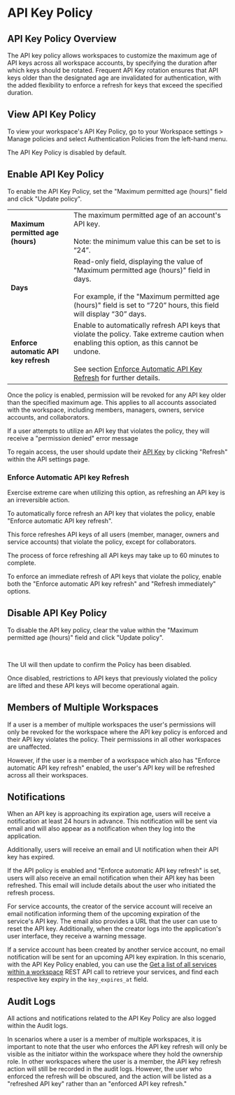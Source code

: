 
# API Key Policy

## API Key Policy Overview

The API key policy allows workspaces to customize the maximum age of API keys across all workspace accounts, by specifying the duration after which keys should be rotated. Frequent API Key rotation ensures that API keys older than the designated age are invalidated for authentication, with the added flexibility to enforce a refresh for keys that exceed the specified duration.

## View API Key Policy

To view your workspace's API Key Policy, go to your Workspace settings > Manage policies and select Authentication Policies from the left-hand menu.

<Note variant="note">
  The API Key Policy is disabled by default.
</Note>

<BlockImage src={img_api_key_policies} alt="API Key Policy"></BlockImage>

## Enable API Key Policy

To enable the API Key Policy, set the "Maximum permitted age (hours)" field and click "Update policy".

<BlockImage src={img_api_key_policies_2} alt="Enable API Key Policy"></BlockImage>

|||
|:---|:---|
|**Maximum permitted age (hours)**|The maximum permitted age of an account's API key.<br /><br />Note: the minimum value this can be set to is “24”.|
|**Days**|Read-only field, displaying the value of "Maximum permitted age (hours)" field in days.<br /><br />For example, if the "Maximum permitted age (hours)" field is set to “720” hours, this field will display “30” days.|
|**Enforce automatic API key refresh**|Enable to automatically refresh API keys that violate the policy. Take extreme caution when enabling this option, as this cannot be undone.<br /><br />See section [ Enforce Automatic API Key Refresh](/getting-started/api-key-policy#enforce-automatic-api-key-refresh) for further details.|

Once the policy is enabled, permission will be revoked for any API key older than the specified maximum age. This applies to all accounts associated with the workspace, including members, managers, owners, service accounts, and collaborators.

If a user attempts to utilize an API key that violates the policy, they will receive a "permission denied" error message

To regain access, the user should update their [API Key](/getting-started/api-key) by clicking "Refresh" within the API settings page. 

<BlockImage src={img_api_key_refreshv2} alt="Refresh API Key"></BlockImage>

### Enforce Automatic API key Refresh

<Note variant="warning" headline="API key refresh">
  Exercise extreme care when utilizing this option, as refreshing an API key is an irreversible action.
</Note>

To automatically force refresh an API key that violates the policy, enable "Enforce automatic API key refresh".

<Note variant="note">
  This force refreshes API keys of all users (member, manager, owners and service accounts) that violate the policy, except for collaborators.
</Note>

<BlockImage src={img_automatically_refresh} alt="Enable API Key Policy with enforced automatic API key refreshing"></BlockImage>

<Note variant="note">
  The process of force refreshing all API keys may take up to 60 minutes to complete.
</Note>

To enforce an immediate refresh of API keys that violate the policy, enable both the "Enforce automatic API key refresh" and "Refresh immediately" options. 

<BlockImage src={img_refresh_immediately} alt="Enable immediate for refresh of API keys"></BlockImage>

## Disable API Key Policy

To disable the API key policy, clear the value within the "Maximum permitted age (hours)" field and click "Update policy".

<BlockImage src={img_disable_api_key_policy} alt="Disable API Key Policy"></BlockImage>

<br />

The UI will then update to confirm the Policy has been disabled. 

<BlockImage src={img_confirmed_disabled} alt="Disabled Confirmation"></BlockImage>

Once disabled, restrictions to API keys that previously violated the policy are lifted and these API keys will become operational again. 

## Members of Multiple Workspaces

If a user is a member of multiple workspaces the user's permissions will only be revoked for the workspace where the API key policy is enforced and their API key violates the policy. Their permissions in all other workspaces are unaffected.

However, if the user is a member of a workspace which also has "Enforce automatic API key refresh" enabled, the user's API key will be refreshed across all their workspaces.

## Notifications

When an API key is approaching its expiration age, users will receive a notification at least 24 hours in advance. This notification will be sent via email and will also appear as a notification when they log into the application.

Additionally, users will receive an email and UI notification when their API key has expired.

If the API policy is enabled and "Enforce automatic API key refresh" is set, users will also receive an email notification when their API key has been refreshed. This email will include details about the user who initiated the refresh process.

For service accounts, the creator of the service account will receive an email notification informing them of the upcoming expiration of the service's API key. The email also provides a URL that the user can use to reset the API key. Additionally, when the creator logs into the application's user interface, they receive a warning message.

If a service account has been created by another service account, no email notification will be sent for an upcoming API key expiration. In this scenario, with the API Key Policy enabled, you can use the [Get a list of all services within a workspace](/api/services/list) REST API call to retrieve your services, and find each respective key expiry in the `key_expires_at` field.

## Audit Logs

All actions and notifications related to the API Key Policy are also logged within the Audit logs. 

In scenarios where a user is a member of multiple workspaces, it is important to note that the user who enforces the API key refresh will only be visible as the initiator within the workspace where they hold the ownership role. In other workspaces where the user is a member, the API key refresh action will still be recorded in the audit logs. However, the user who enforced the refresh will be obscured, and the action will be listed as a "refreshed API key" rather than an "enforced API key refresh."
